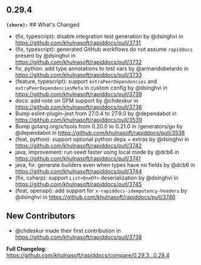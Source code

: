 ## 0.29.4
**`(chore):`** ## What's Changed
* (fix, typescript): disable integration test generation by @dsinghvi in https://github.com/khulnasoft/rapiddocs/pull/3731
* (fix, typescript): generated GitHub workflows do not assume `rapiddocs` present by @dsinghvi in https://github.com/khulnasoft/rapiddocs/pull/3732
* fix, python: add type annotations to test vars by @armandobelardo in https://github.com/khulnasoft/rapiddocs/pull/3733
* (feature, typescript): support `extraPeerDependencies` and `extraPeerDependenciesMeta` in custom config by @dsinghvi in https://github.com/khulnasoft/rapiddocs/pull/3739
* docs: add note on GFM support by @chdeskur in https://github.com/khulnasoft/rapiddocs/pull/3738
* Bump eslint-plugin-jest from 27.0.4 to 27.9.0 by @dependabot in https://github.com/khulnasoft/rapiddocs/pull/3539
* Bump golang.org/x/tools from 0.20.0 to 0.21.0 in /generators/go by @dependabot in https://github.com/khulnasoft/rapiddocs/pull/3538
* (feat, python): support optional python deps + extras by @dsinghvi in https://github.com/khulnasoft/rapiddocs/pull/3742
* java, improvement: run seed faster using local mode by @dcb6 in https://github.com/khulnasoft/rapiddocs/pull/3741
* java, fix: generate builders even when types have no fields by @dcb6 in https://github.com/khulnasoft/rapiddocs/pull/3744
* (fix, csharp): support `List<OneOf>` deserialization by @dsinghvi in https://github.com/khulnasoft/rapiddocs/pull/3745
* (feat, openapi): add support for `x-rapiddocs-idempotency-headers` by @dsinghvi in https://github.com/khulnasoft/rapiddocs/pull/3746

## New Contributors
* @chdeskur made their first contribution in https://github.com/khulnasoft/rapiddocs/pull/3738

**Full Changelog**: https://github.com/khulnasoft/rapiddocs/compare/0.29.3...0.29.4

